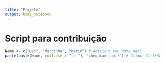 ```yaml
---
title: "Projeto"
output: html_notebook
---
```


# Script para contribuição

```r
Name <- c("Leo", "Marcinha", "Mario") # Adicione seu nome aqui
paste(paste(Name, collapse = " e "), "chegaram aqui!") # Clique Ctrl+Shift+Enter para rodar o chunk
```